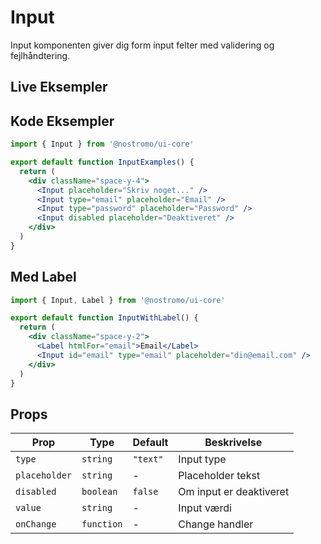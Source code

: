 
# Input

Input komponenten giver dig form input felter med validering og fejlhåndtering.

## Live Eksempler

<StorybookEmbed story="components-input--default" />

<StorybookEmbed story="components-input--all-variants" />

<StorybookEmbed story="components-input--with-error" />

## Kode Eksempler

```jsx
import { Input } from '@nostromo/ui-core'

export default function InputExamples() {
  return (
    <div className="space-y-4">
      <Input placeholder="Skriv noget..." />
      <Input type="email" placeholder="Email" />
      <Input type="password" placeholder="Password" />
      <Input disabled placeholder="Deaktiveret" />
    </div>
  )
}
```

## Med Label

```jsx
import { Input, Label } from '@nostromo/ui-core'

export default function InputWithLabel() {
  return (
    <div className="space-y-2">
      <Label htmlFor="email">Email</Label>
      <Input id="email" type="email" placeholder="din@email.com" />
    </div>
  )
}
```

## Props

| Prop | Type | Default | Beskrivelse |
|------|------|---------|-------------|
| `type` | `string` | `"text"` | Input type |
| `placeholder` | `string` | - | Placeholder tekst |
| `disabled` | `boolean` | `false` | Om input er deaktiveret |
| `value` | `string` | - | Input værdi |
| `onChange` | `function` | - | Change handler |
